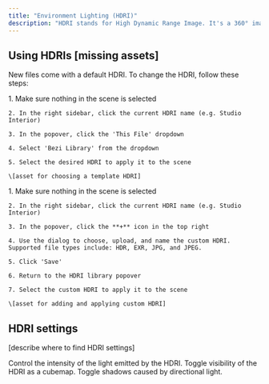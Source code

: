 ```yaml
---
title: "Environment Lighting (HDRI)"
description: "HDRI stands for High Dynamic Range Image. It's a 360° image that is projected on an infinitely large sphere for lighting, skybox, and background purposes."
---
```


## Using HDRIs \[missing assets]

New files come with a default HDRI. To change the HDRI, follow these steps:&#x20;

<AccordionGroup>
  <Accordion title="Using a Bezi-provided HDRI" defaultOpen={false}>
    1. Make sure nothing in the scene is selected

    2. In the right sidebar, click the current HDRI name (e.g. Studio Interior)

    3. In the popover, click the 'This File' dropdown

    4. Select 'Bezi Library' from the dropdown

    5. Select the desired HDRI to apply it to the scene

    \[asset for choosing a template HDRI]
  </Accordion>

  <Accordion title="Uploading a custom HDRI" defaultOpen={false}>
    1. Make sure nothing in the scene is selected

    2. In the right sidebar, click the current HDRI name (e.g. Studio Interior)

    3. In the popover, click the **+** icon in the top right

    4. Use the dialog to choose, upload, and name the custom HDRI. Supported file types include: HDR, EXR, JPG, and JPEG.

    5. Click 'Save'

    6. Return to the HDRI library popover

    7. Select the custom HDRI to apply it to the scene

    \[asset for adding and applying custom HDRI]
  </Accordion>
</AccordionGroup>

## HDRI settings

\[describe where to find HDRI settings]

<AccordionGroup>
  <Accordion title="Strength" defaultOpen={false}>
    Control the intensity of the light emitted by the HDRI.
  </Accordion>

  <Accordion title="Show environment" defaultOpen={false}>
    Toggle visibility of the HDRI as a cubemap.
  </Accordion>

  <Accordion title="Shadows" defaultOpen={false}>
    Toggle shadows caused by directional light.
  </Accordion>

  <Accordion title="Light direction" defaultOpen={false}>

  </Accordion>

  <Accordion title="Shadow intensity" defaultOpen={false}>

  </Accordion>
</AccordionGroup>